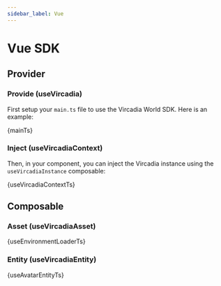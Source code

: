```yaml
---
sidebar_label: Vue
---
```




# Vue SDK



## Provider

### Provide (useVircadia)

First setup your `main.ts` file to use the Vircadia World SDK. Here is an example:

<CodeBlock language="typescript" title="main.ts">
  {mainTs}
</CodeBlock>

### Inject (useVircadiaContext)

Then, in your component, you can inject the Vircadia instance using the `useVircadiaInstance` composable:

<CodeBlock language="typescript" title="composables/useVircadiaContext.ts">
  {useVircadiaContextTs}
</CodeBlock>

## Composable

### Asset (useVircadiaAsset)

<CodeBlock language="typescript" title="composables/useEnvironmentLoader.ts">
  {useEnvironmentLoaderTs}
</CodeBlock>

### Entity (useVircadiaEntity)

<CodeBlock language="typescript" title="composables/useAvatarEntity.ts">
  {useAvatarEntityTs}
</CodeBlock>

